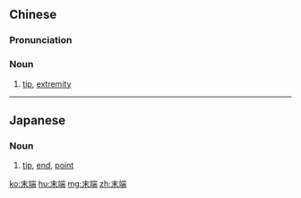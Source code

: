 ==Chinese==
{{zh-forms}}

===Pronunciation===
{{zh-pron
|m=mòduān
|c=mut6 dyun1
|cat=n
}}

===Noun===
{{zh-noun}}

# [[tip]], [[extremity]]

----

==Japanese==
{{ja-kanjitab|まつ|たん|k1=まっ|yomi=on}}

===Noun===
{{ja-noun|まったん}}

# [[tip]], [[end]], [[point]]

[[ko:末端]]
[[hu:末端]]
[[mg:末端]]
[[zh:末端]]
